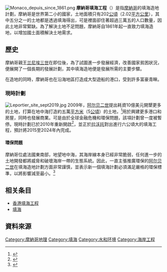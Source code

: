 [[File:Monaco_depuis_since_1861.png|thumb]]
'''摩納哥填海工程'''（{{lang-en|Land reclamation in Monaco}}）是指[[摩納哥|摩納哥]]的填海造地計劃，摩納哥是世界第二小的國家，土地面積只有202[[公頃|公頃]]（2.02[[平方公里|平方公里]]），其中五分之一的土地都是透過填海得出，可是裡面卻住著超過三萬五的人口數量，因此土地非常緊缺。為了解決土地不足問題，摩納哥自1861年起一直致力填海造地，以增加國土面積解決土地需求。

== 歷史 ==
摩納哥親王[[兰尼埃三世|兰尼埃三世]]在即位後，為了試圖進一步發展經濟，改善國家貧困狀況，便展開了一個長期的發展計劃，其中填海造地便是發展所需的主要步驟。

在造地的同時，摩納哥也在沿海地區打造成大型遊船的港口，受到許多富豪青睞。

=== 現時計劃 ===
[[File:Leportier_site_sept2019.jpg|thumb]]
2009年，[[阿尔贝二世_(摩纳哥)|阿尔贝二世]]提出耗資10億美元開墾更多的土地，打算在地中海打造約五萬[[平方米|平方米]]（5[[公頃|公頃]]）的土地，<ref>{{cite news|title=摩納哥欲投159億"填海造地" 向海要地5萬平米|url=http://discover.news.163.com/10/0104/10/5S68AK0I000125LI.html|date=2010-01-04|access-date=2015-09-11|archive-url=https://web.archive.org/web/20150604181242/http://discover.news.163.com/10/0104/10/5S68AK0I000125LI.html|archive-date=2015-06-04|dead-url=yes}}</ref>用於興建更多港口和房屋，同時也發展商業。可是由於全球金融危機和環保問題，該項計劃曾一度被暫停。現時計劃已於2010年重新開啟<ref>{{cite web|title=Monaco to reclaim land from the sea|url=http://www.independent.ie/world-news/europe/monaco-to-reclaim-land-from-the-sea-1990724.html|publisher=Independent.ie|accessdate=5 June 2012|archive-date=2010-03-27|archive-url=https://web.archive.org/web/20100327191758/http://www.independent.ie/world-news/europe/monaco-to-reclaim-land-from-the-sea-1990724.html|dead-url=no}}</ref>，並正於[[拉沃托|拉沃托]]對出進行六公頃大的填海工程，預計將2015至2024年內完成。

==== 環保問題 ====
摩納哥位處法國東南部，地望地中海，其海岸線本身已經非常脆弱，任何進一步的土地開發都將威脅和破壞海岸一帶的生態系統。因此，一直主張推廣環保的[[阿尔贝二世_(摩纳哥)|阿尔贝二世]]在填海造地計劃方面非常謹慎，並表示新一個填海計劃必須滿足嚴格的環保標準，以將影響減至最小。<ref>{{cite web|title=Short of space, Monaco wants to expand into sea|url=http://www.skyscrapercity.com/showthread.php?t=378905|publisher=Skyscraper City|accessdate=5 June 2012|archive-date=2016-03-06|archive-url=https://web.archive.org/web/20160306054428/http://www.skyscrapercity.com/showthread.php?t=378905|dead-url=no}}</ref>

== 相关条目 ==
*[[香港填海工程|香港填海工程]]
*[[填海|填海]]

== 資料來源 ==
{{Reflist}}

[[Category:摩納哥地理|Category:摩納哥地理]]
[[Category:填海|Category:填海]]
[[Category:水和环境|Category:水和环境]]
[[Category:海岸工程|Category:海岸工程]]